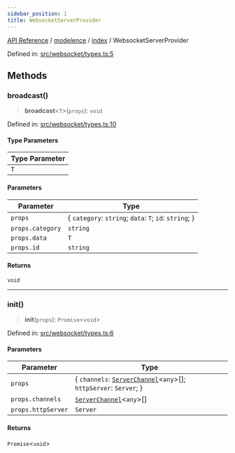 ```yaml
---
sidebar_position: 1
title: WebsocketServerProvider
---
```


[API Reference](/api-reference/modelence/index/interfaces/../../../index) / [modelence](/api-reference/modelence/index/interfaces/../../index) / [index](/api-reference/modelence/index/interfaces/../index) / WebsocketServerProvider

Defined in: [src/websocket/types.ts:5](https://github.com/modelence/modelence/blob/6ff5a41600441b13f2799fb428b853edb011dbfb/packages/modelence/src/websocket/types.ts#L5)

## Methods

### broadcast()

> **broadcast**\<`T`\>(`props`): `void`

Defined in: [src/websocket/types.ts:10](https://github.com/modelence/modelence/blob/6ff5a41600441b13f2799fb428b853edb011dbfb/packages/modelence/src/websocket/types.ts#L10)

#### Type Parameters

| Type Parameter |
| ------ |
| `T` |

#### Parameters

| Parameter | Type |
| ------ | ------ |
| `props` | \{ `category`: `string`; `data`: `T`; `id`: `string`; \} |
| `props.category` | `string` |
| `props.data` | `T` |
| `props.id` | `string` |

#### Returns

`void`

***

### init()

> **init**(`props`): `Promise`\<`void`\>

Defined in: [src/websocket/types.ts:6](https://github.com/modelence/modelence/blob/6ff5a41600441b13f2799fb428b853edb011dbfb/packages/modelence/src/websocket/types.ts#L6)

#### Parameters

| Parameter | Type |
| ------ | ------ |
| `props` | \{ `channels`: [`ServerChannel`](/api-reference/modelence/index/interfaces/../../server/classes/ServerChannel)\<`any`\>[]; `httpServer`: `Server`; \} |
| `props.channels` | [`ServerChannel`](/api-reference/modelence/index/interfaces/../../server/classes/ServerChannel)\<`any`\>[] |
| `props.httpServer` | `Server` |

#### Returns

`Promise`\<`void`\>
